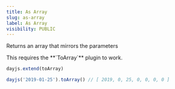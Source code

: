 ```yaml
---
title: As Array
slug: as-array
label: As Array
visibility: PUBLIC
---
```

Returns an array that mirrors the parameters

<Callout type="info">
This requires the **`ToArray`** plugin to work.
</Callout>

```js
dayjs.extend(toArray)

dayjs('2019-01-25').toArray() // [ 2019, 0, 25, 0, 0, 0, 0 ]
```